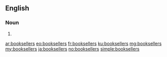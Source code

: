 ==English==

===Noun===
{{head|en|noun plural form}}

# {{plural of|bookseller|lang=en}}

[[ar:booksellers]]
[[eo:booksellers]]
[[fr:booksellers]]
[[ku:booksellers]]
[[mg:booksellers]]
[[my:booksellers]]
[[ja:booksellers]]
[[no:booksellers]]
[[simple:booksellers]]